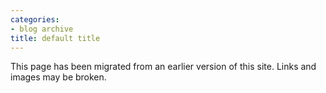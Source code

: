 ```yaml
---
categories:
- blog archive
title: default title
---
```


::: {.callout-note}

This page has been migrated from an earlier version of this site. 
Links and images may be broken.

:::

